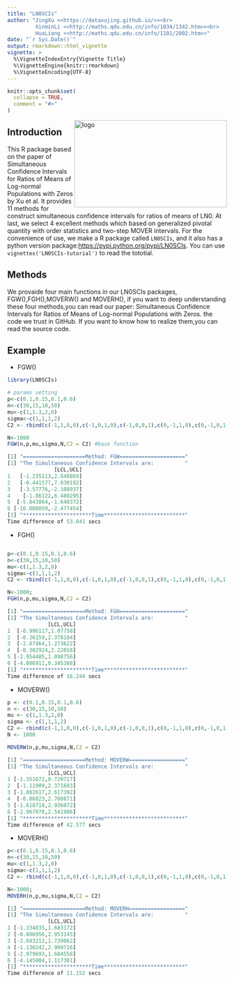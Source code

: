 ---
title: "LN0SCIs"
author: "JingXu <<https://dataxujing.github.io/>><br>
         XinminLi <<http://maths.qdu.edu.cn/info/1034/1342.htm>><br>
         HuaLiang <<http://maths.qdu.edu.cn/info/1101/2002.htm>>"
date: "`r Sys.Date()`"
output: rmarkdown::html_vignette
vignette: >
  %\VignetteIndexEntry{Vignette Title}
  %\VignetteEngine{knitr::rmarkdown}
  %\VignetteEncoding{UTF-8}
---

```{r setup, include = FALSE}
knitr::opts_chunk$set(
  collapse = TRUE,
  comment = "#>"
)
```

<a href="https://github.com/DataXujing/LN0SCIs/"><img src="pic/log.png" align="right" alt="logo" height="200" width="350" /></a>

## Introduction

This R package based on the paper of Simultaneous Confidence Intervals for Ratios of Means of Log-normal Populations with Zeros by Xu et al. It provides 11 methods for construct simultaneous confidence intervals for ratios of means of LN0. At last, we select 4 excellent methods which based on generalized pivotal quantity with order statistics and two-step MOVER intervals.
For the convenience of use, we make a R package called `LN0SCIs`, and it also has a python version package:<https://pypi.python.org/pypi/LN0SCIs>. You can use `vignettes('LN0SCIs-tutorial')` to read the tototial.


## Methods

We provaide four main functions in our LN0SCIs packages, FGW(),FGH(),MOVERW() and MOVERH(), if you want to  deep understanding these four methods,you can read our paper: Simultaneous Confidence Intervals for Ratios of Means of Log-normal Populations with Zeros. the code we trust in GitHub. If you want to know how to realize them,you can read the source code.


## Example

+ FGW()

```r
library(LN0SCIs)

# params setting
p<-c(0.1,0.15,0.1,0.6)
n<-c(30,15,10,50)
mu<-c(1,1.3,2,0)
sigma<-c(1,1,1,2)
C2 <- rbind(c(-1,1,0,0),c(-1,0,1,0),c(-1,0,0,1),c(0,-1,1,0),c(0,-1,0,1),c(0,0,-1,1))

N<-1000
FGW(n,p,mu,sigma,N,C2 = C2) #base function
```

```r
[1] "====================Method: FGW====================="
[1] "The Simultaneous Confidence Intervals are:          "
               [LCL,UCL]
1   [-1.235113,2.848869]
2   [-0.441577,7.030192]
3   [-3.57776,-2.108937]
4    [-1.86122,6.480295]
5  [-5.843864,-1.640372]
6 [-10.008059,-2.477454]
[1] "**********************Time**************************"
Time difference of 53.041 secs
```
+ FGH()


```r

p<-c(0.1,0.15,0.1,0.6)
n<-c(30,15,10,50)
mu<-c(1,1.3,2,0)
sigma<-c(1,1,1,2)
C2 <- rbind(c(-1,1,0,0),c(-1,0,1,0),c(-1,0,0,1),c(0,-1,1,0),c(0,-1,0,1),c(0,0,-1,1))

N<-1000;
FGH(n,p,mu,sigma,N,C2 = C2)
```

```r
[1] "====================Method: FGH====================="
[1] "The Simultaneous Confidence Intervals are:          "
             [LCL,UCL]
1  [-0.996117,1.07758]
2  [-0.36159,2.378184]
3  [-2.87464,1.273622]
4  [-0.302924,2.22018]
5 [-2.954485,1.098756]
6 [-4.086911,0.345388]
[1] "**********************Time**************************"
Time difference of 16.244 secs
```

+ MOVERW()

```r
p <- c(0.1,0.15,0.1,0.6)
n <- c(30,15,10,50)
mu <- c(1,1.3,2,0)
sigma <- c(1,1,1,2)
C2 <- rbind(c(-1,1,0,0),c(-1,0,1,0),c(-1,0,0,1),c(0,-1,1,0),c(0,-1,0,1),c(0,0,-1,1))
N <- 1000

MOVERW(n,p,mu,sigma,N,C2 = C2)
```

```r
[1] "====================Method: MOVERW=================="
[1] "The Simultaneous Confidence Intervals are:          "
             [LCL,UCL]
1 [-1.351672,0.720717]
2  [-1.11909,2.371603]
3 [-1.882617,2.617392]
4  [-0.86023,2.700871]
5 [-1.618718,2.936072]
6 [-2.967078,2.541986]
[1] "**********************Time**************************"
Time difference of 42.577 secs
```

+ MOVERH()

```r
p<-c(0.1,0.15,0.1,0.6)
n<-c(30,15,10,50)
mu<-c(1,1.3,2,0)
sigma<-c(1,1,1,2)
C2 <- rbind(c(-1,1,0,0),c(-1,0,1,0),c(-1,0,0,1),c(0,-1,1,0),c(0,-1,0,1),c(0,0,-1,1))

N<-1000;
MOVERH(n,p,mu,sigma,N,C2 = C2)
```

```r
[1] "====================Method: MOVERH=================="
[1] "The Simultaneous Confidence Intervals are:          "
             [LCL,UCL]
1 [-1.334835,1.683172]
2 [-0.806956,2.953145]
3 [-2.683212,1.739062]
4 [-1.130242,2.909716]
5 [-2.979693,1.684558]
6 [-4.145004,1.117301]
[1] "**********************Time**************************"
Time difference of 11.152 secs
```



